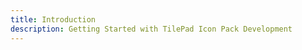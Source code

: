 ```yaml
---
title: Introduction
description: Getting Started with TilePad Icon Pack Development
---
```



<LinkCard
    title="Download & Install"
    href="/getting-started/install"
    description="Download and Install TilePad."
/>

<LinkCard
    title="Plugins"
    href="/plugins/getting-started"
    description="Creating TilePad Icon Plugins."
/>

<LinkCard
    title="Icon Packs"
    href="/icon-packs/getting-started"
    description="Creating TilePad Icon Packs."
/>
